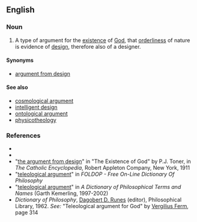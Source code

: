 ==English==
{{wikipedia}}

===Noun===
{{en-noun|head=[[teleological]] [[argument]]}}

# {{context|philosophy|theology|lang=en}} A type of argument for the [[existence]] of [[God]], that [[orderliness]] of nature is evidence of [[design]], therefore also of a designer.

====Synonyms====
* [[argument from design]]

====See also====
* [[cosmological argument]]
* [[intelligent design]]
* [[ontological argument]]
* [[physicotheology]]

===References===
*{{R:Dictionary.com}}
*{{R:Encarta|teleological+argument}}
*"[http://www.newadvent.org/cathen/06608b.htm#IBc the argument from design]" in "The Existence of God" by P.J. Toner, in ''The Catholic Encyclopedia'', Robert Appleton Company, New York, 1911
*"[http://www.swif.uniba.it/lei/foldop/foldoc.cgi?teleological+argument teleological argument]" in ''FOLDOP - Free On-Line Dictionary Of Philosophy''
*"[http://www.philosophypages.com/dy/t.htm#telg teleological argument]" in ''A Dictionary of Philosophical Terms and Names'' (Garth Kemerling, 1997-2002)
*''Dictionary of Philosophy'', [[w:Dagobert D. Runes|Dagobert D. Runes]] (editor), Philosophical Library, 1962. ''See:'' "Teleological argument for God" by [[w:Vergilius Ferm|Vergilius Ferm]], page 314